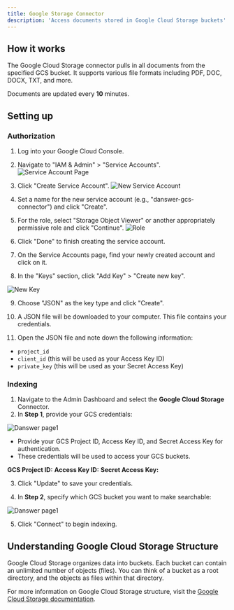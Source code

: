 ```yaml
---
title: Google Storage Connector
description: 'Access documents stored in Google Cloud Storage buckets'
---
```


## How it works
The Google Cloud Storage connector pulls in all documents from the specified GCS bucket. It supports various file formats including PDF, DOC, DOCX, TXT, and more.

Documents are updated every **10** minutes.

## Setting up

### Authorization

1. Log into your Google Cloud Console.
2. Navigate to "IAM & Admin" > "Service Accounts".
![Service Account Page](/images/connectors/blob/google/serviceaccount.png)

3. Click "Create Service Account".
![New Service Account](/images/connectors/blob/google/serviceaccount.png)

4. Set a name for the new service account (e.g., "danswer-gcs-connector") and click "Create".

5. For the role, select "Storage Object Viewer" or another appropriately permissive role and click "Continue".
![Role](/images/connectors/blob/google/serviceaccountrole.png)

6. Click "Done" to finish creating the service account.
7. On the Service Accounts page, find your newly created account and click on it.
8. In the "Keys" section, click "Add Key" > "Create new key".

![New Key](/images/connectors/blob/google/newkey.png)


9. Choose "JSON" as the key type and click "Create".


10. A JSON file will be downloaded to your computer. This file contains your credentials.


11. Open the JSON file and note down the following information:
   - `project_id`
   - `client_id` (this will be used as your Access Key ID)
   - `private_key` (this will be used as your Secret Access Key)

### Indexing

1. Navigate to the Admin Dashboard and select the **Google Cloud Storage** Connector.
2. In **Step 1**, provide your GCS credentials:


![Danswer page1](/images/connectors/blob/google/danswer1.png)


* Provide your GCS Project ID, Access Key ID, and Secret Access Key for authentication.
* These credentials will be used to access your GCS buckets.

**GCS Project ID:**
**Access Key ID:**
**Secret Access Key:**

3. Click "Update" to save your credentials.

4. In **Step 2**, specify which GCS bucket you want to make searchable:

![Danswer page1](/images/connectors/blob/google/danswer2.png)

5. Click "Connect" to begin indexing.

## Understanding Google Cloud Storage Structure

Google Cloud Storage organizes data into buckets. Each bucket can contain an unlimited number of objects (files). You can think of a bucket as a root directory, and the objects as files within that directory.

For more information on Google Cloud Storage structure, visit the [Google Cloud Storage documentation](https://cloud.google.com/storage/docs).